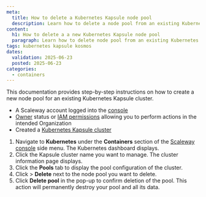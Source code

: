 ```yaml
---
meta:
  title: How to delete a Kubernetes Kapsule node pool
  description: Learn how to delete a node pool from an existing Kubernetes Kapsule cluster.
content:
  h1: How to delete a a new Kubernetes Kapsule node pool
  paragraph: Learn how to delete node pool from an existing Kubernetes Kapsule cluster.
tags: kubernetes kapsule kosmos
dates:
  validation: 2025-06-23
  posted: 2025-06-23
categories:
  - containers
---
```


This documentation provides step-by-step instructions on how to create a new node pool for an existing Kubernetes Kapsule cluster.

<Macro id="requirements" />

- A Scaleway account logged into the [console](https://console.scaleway.com)
- [Owner](/iam/concepts/#owner) status or [IAM permissions](/iam/concepts/#permission) allowing you to perform actions in the intended Organization
- Created a [Kubernetes Kapsule cluster](/kubernetes/how-to/create-cluster/)

1. Navigate to **Kubernetes** under the **Containers** section of the [Scaleway console](https://console.scaleway.com/) side menu. The Kubernetes dashboard displays.
2. Click the Kapsule cluster name you want to manage. The cluster information page displays.
3. Click the **Pools** tab to display the pool configuration of the cluster.
4. Click <Icon name="more" /> > **Delete** next to the node pool you want to delete.
5. Click **Delete pool** in the pop-up to confirm deletion of the pool.
    <Message type="important">
      This action will permanently destroy your pool and all its data.
    </Message>